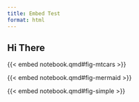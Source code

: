 ```yaml
---
title: Embed Test
format: html
---
```


## Hi There

{{< embed notebook.qmd#fig-mtcars >}}

{{< embed notebook.qmd#fig-mermaid >}}

{{< embed notebook.qmd#fig-simple >}}


